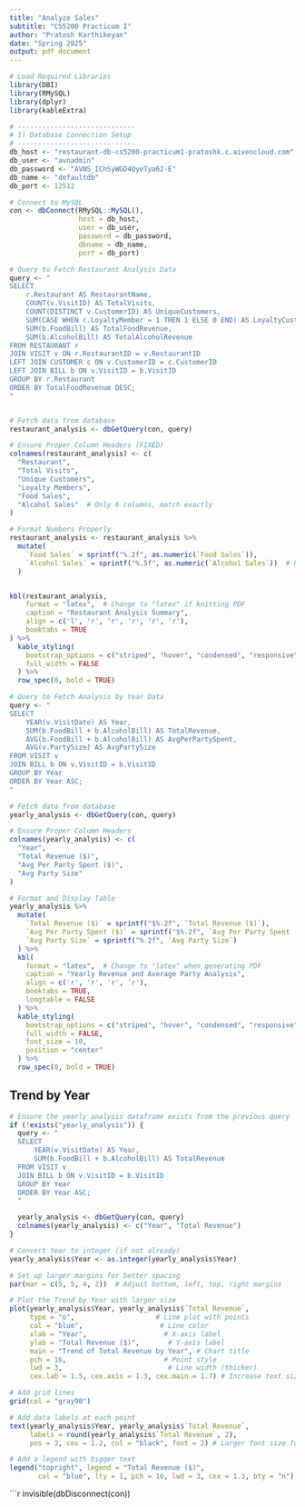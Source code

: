 ---
title: "Analyze Sales"
subtitle: "CS5200 Practicum I"
author: "Pratosh Karthikeyan"
date: "Spring 2025"
output: pdf_document
---

```{r db_connection, include=FALSE}
# Load Required Libraries
library(DBI)
library(RMySQL)
library(dplyr)
library(kableExtra)

# -----------------------------
# 1) Database Connection Setup
# -----------------------------
db_host <- "restaurant-db-cs5200-practicum1-pratoshk.c.aivencloud.com"
db_user <- "avnadmin"
db_password <- "AVNS_IChSyWGD4QyeTya62-E"
db_name <- "defaultdb"
db_port <- 12512

# Connect to MySQL
con <- dbConnect(RMySQL::MySQL(),
                 host = db_host,
                 user = db_user,
                 password = db_password,
                 dbname = db_name,
                 port = db_port)
```


```{r restaurant_analysis, results='asis', echo=FALSE, message=FALSE, warning=FALSE}
# Query to Fetch Restaurant Analysis Data
query <- "
SELECT 
    r.Restaurant AS RestaurantName,
    COUNT(v.VisitID) AS TotalVisits,
    COUNT(DISTINCT v.CustomerID) AS UniqueCustomers,
    SUM(CASE WHEN c.LoyaltyMember = 1 THEN 1 ELSE 0 END) AS LoyaltyCustomers,
    SUM(b.FoodBill) AS TotalFoodRevenue,
    SUM(b.AlcoholBill) AS TotalAlcoholRevenue
FROM RESTAURANT r
JOIN VISIT v ON r.RestaurantID = v.RestaurantID
LEFT JOIN CUSTOMER c ON v.CustomerID = c.CustomerID
LEFT JOIN BILL b ON v.VisitID = b.VisitID
GROUP BY r.Restaurant
ORDER BY TotalFoodRevenue DESC;
"


# Fetch data from database
restaurant_analysis <- dbGetQuery(con, query)

# Ensure Proper Column Headers (FIXED)
colnames(restaurant_analysis) <- c(
  "Restaurant",
  "Total Visits",
  "Unique Customers",
  "Loyalty Members",
  "Food Sales",
  "Alcohol Sales"  # Only 6 columns, match exactly
)

# Format Numbers Properly
restaurant_analysis <- restaurant_analysis %>%
  mutate(
    `Food Sales` = sprintf("%.2f", as.numeric(`Food Sales`)),
    `Alcohol Sales` = sprintf("%.5f", as.numeric(`Alcohol Sales`))  # Preserve 5 decimals
  )


kbl(restaurant_analysis, 
    format = "latex",  # Change to "latex" if knitting PDF
    caption = "Restaurant Analysis Summary",
    align = c('l', 'r', 'r', 'r', 'r', 'r'),
    booktabs = TRUE
) %>%
  kable_styling(
    bootstrap_options = c("striped", "hover", "condensed", "responsive"),
    full_width = FALSE
  ) %>%
  row_spec(0, bold = TRUE)

```


```{r analysis_by_year, results='asis', echo=FALSE, message=FALSE, warning=FALSE}
# Query to Fetch Analysis by Year Data
query <- "
SELECT 
    YEAR(v.VisitDate) AS Year,
    SUM(b.FoodBill + b.AlcoholBill) AS TotalRevenue,
    AVG(b.FoodBill + b.AlcoholBill) AS AvgPerPartySpent,
    AVG(v.PartySize) AS AvgPartySize
FROM VISIT v
JOIN BILL b ON v.VisitID = b.VisitID
GROUP BY Year
ORDER BY Year ASC;
"

# Fetch data from database
yearly_analysis <- dbGetQuery(con, query)

# Ensure Proper Column Headers
colnames(yearly_analysis) <- c(
  "Year",
  "Total Revenue ($)",
  "Avg Per Party Spent ($)",
  "Avg Party Size"
)

# Format and Display Table
yearly_analysis %>%
  mutate(
    `Total Revenue ($)` = sprintf("$%.2f", `Total Revenue ($)`),
    `Avg Per Party Spent ($)` = sprintf("$%.2f", `Avg Per Party Spent ($)`),
    `Avg Party Size` = sprintf("%.2f", `Avg Party Size`)
  ) %>%
  kbl(
    format = "latex",  # Change to "latex" when generating PDF
    caption = "Yearly Revenue and Average Party Analysis",
    align = c('r', 'r', 'r', 'r'),
    booktabs = TRUE,
    longtable = FALSE
  ) %>%
  kable_styling(
    bootstrap_options = c("striped", "hover", "condensed", "responsive"),
    full_width = FALSE,
    font_size = 10,
    position = "center"
  ) %>%
  row_spec(0, bold = TRUE)
```



## Trend by Year

```{r trend_by_year, echo=FALSE, message=FALSE, warning=FALSE, fig.width=10, fig.height=6}
# Ensure the yearly_analysis dataframe exists from the previous query
if (!exists("yearly_analysis")) {
  query <- "
  SELECT 
      YEAR(v.VisitDate) AS Year,
      SUM(b.FoodBill + b.AlcoholBill) AS TotalRevenue
  FROM VISIT v
  JOIN BILL b ON v.VisitID = b.VisitID
  GROUP BY Year
  ORDER BY Year ASC;
  "

  yearly_analysis <- dbGetQuery(con, query)
  colnames(yearly_analysis) <- c("Year", "Total Revenue")
}

# Convert Year to integer (if not already)
yearly_analysis$Year <- as.integer(yearly_analysis$Year)

# Set up larger margins for better spacing
par(mar = c(5, 5, 4, 2))  # Adjust bottom, left, top, right margins

# Plot the Trend by Year with larger size
plot(yearly_analysis$Year, yearly_analysis$`Total Revenue`, 
     type = "o",                    # Line plot with points
     col = "blue",                   # Line color
     xlab = "Year",                   # X-axis label
     ylab = "Total Revenue ($)",       # Y-axis label
     main = "Trend of Total Revenue by Year", # Chart title
     pch = 16,                        # Point style
     lwd = 3,                          # Line width (thicker)
     cex.lab = 1.5, cex.axis = 1.3, cex.main = 1.7) # Increase text sizes

# Add grid lines
grid(col = "gray90")

# Add data labels at each point
text(yearly_analysis$Year, yearly_analysis$`Total Revenue`, 
     labels = round(yearly_analysis$`Total Revenue`, 2), 
     pos = 3, cex = 1.2, col = "black", font = 2) # Larger font size for labels

# Add a legend with bigger text
legend("topright", legend = "Total Revenue ($)", 
       col = "blue", lty = 1, pch = 16, lwd = 3, cex = 1.3, bty = "n")
```



```{r disconnect, results='asis', echo=FALSE, message=FALSE, warning=FALSE}
invisible(dbDisconnect(con))
